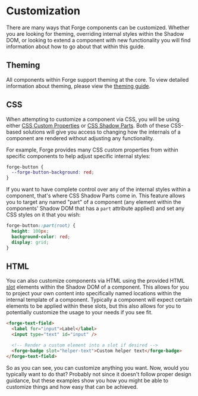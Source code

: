 
<Meta title="Getting Started/Customization" />

# Customization

There are many ways that Forge components can be customized. Whether you are looking for theming, overriding internal styles
within the Shadow DOM, or looking to extend a component with new functionality you will find information about how to go
about that within this guide.

## Theming

All components within Forge support theming at the core. To view detailed information about theming, please view the [theming guide](?path=/docs/getting-started-theming--docs).

## CSS

When attempting to customize a component via CSS, you will be using either [CSS Custom Properties][mdn-css-vars] or [CSS Shadow Parts][mdn-css-shadow-parts].
Both of these CSS-based solutions will give you access to changing how the internals of a component are rendered without adjusting any functionality.

For example, Forge provides many CSS custom properties from within specific components to help adjust specific internal styles:

```css
forge-button {
  --forge-button-background: red;
}
```

If you want to have complete control over any of the internal styles within a component, that's where CSS Shadow Parts come in. This feature allows you to target
any named "part" of a component (any element within the components' Shadow DOM that has a `part` attribute applied) and set any CSS styles on it that you wish:

```css
forge-button::part(root) {
  height: 100px;
  background-color: red;
  display: grid;
}
```

## HTML

You can also customize components via HTML using the provided HTML [slot][mdn-slots] elements within the Shadow DOM of a component. This allows for you to project
your own content into specifically named locations within the internal template of a component. Typically a component will expect certain elements to be applied
within these slots, but this also allows for you to potentially customize the usage to your needs if you see fit.

```html
<forge-text-field>
  <label for="input">Label</label>
  <input type="text" id="input" />

  <!-- Render a custom element into a slot if desired -->
  <forge-badge slot="helper-text">Custom helper text</forge-badge>
</forge-text-field>
```

So as you can see, you can customize anything you want. Now, would you typically want to do that? Probably not since it doesn't follow proper design guidance, but
these examples show you how you might be able to customize things and how easy that can be achieved.

[mdn-css-vars]: https://developer.mozilla.org/en-US/docs/Web/CSS/--*
[mdn-css-shadow-parts]: https://developer.mozilla.org/en-US/docs/Web/CSS/--*
[mdn-slots]: https://developer.mozilla.org/en-US/docs/Web/HTML/Element/slot
[mdn-custom-elements]: https://developer.mozilla.org/en-US/docs/Web/Web_Components/Using_custom_elements
[forge-component-arch]: ?path=/story/guides-component-architecture--page
